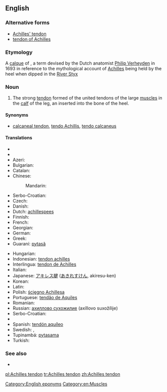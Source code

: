 ==English==
{{rfc-auto}}

===Alternative forms===
* [[Achilles' tendon]]
* [[tendon of Achilles]]

===Etymology===
A [[calque]] of {{etyl|NL.}} {{term|Achillis tendo|lang=la}}, a term devised by the Dutch anatomist [[w:Philip Verheyden|Philip Verheyden]] in 1693 in reference to the mythological account of [[Achilles]] being held by the heel when dipped in the [[w:Styx|River Styx]]

===Noun===
{{en-noun|sg=[[Achilles]] [[tendon]]}}

# {{anatomy}} The strong [[tendon]] formed of the united tendons of the large [[muscle]]s in the [[calf]] of the leg, an inserted into the bone of the heel.

====Synonyms====
* {{sense|anatomy}} [[calcaneal tendon]], [[tendo Achillis]], [[tendo calcaneus]]

====Translations====
{{trans-top|strong tendon in the calf of the leg}}
* {{trreq|sq}}
* {{trreq|hy}}
* Azeri: {{t-|az|Axilles vətəri}}
* Bulgarian: {{t-|bg|ахилесово сухожилие|n|tr=axilesovo suxožilie}}
* Catalan: {{t-|ca|tendó d'Aquil·les}}
* Chinese:
*: Mandarin: {{t|zh|跟腱|tr=gēnjiàn|sc=Hani}}
* Serbo-Croatian: {{t|sh|Ahilova tetiva|f}}
* Czech: {{t-|cs|Achillova šlacha|f}}
* Danish: {{t-|da|akillessene|c}}
* Dutch: [[achillespees]] {{f}}
* Finnish: {{t-|fi|akillesjänne}}
* French: {{t+|fr|tendon d’Achille|m}}
* Georgian: {{t-|ka|აქილევსის მყესი|tr=ak'ilevsis mqesi|sc=Geor|xs=Georgian}}
* German: {{t+|de|Achillessehne|f}}
* Greek: {{t-|el|Αχίλλειος τένοντας|tr=Achílleios ténontas}}
* Guaraní: [[pytasã]]
{{trans-mid}}
* Hungarian: {{t-|hu|Achilles-ín}}
* Indonesian: [[tendon achilles]]
* Interlingua: [[tendon de Achilles]]
* Italian: {{t+|it|tendine di Achille|m}}
* Japanese: [[アキレス腱]] ([[あきれすけん]], akiresu-ken)
* Korean: {{t+|ko|아킬레스건|tr=akilleseugeon}}
* Latin: {{t-|la|tendo calcaneus|m}}
* Polish: [[ścięgno Achillesa]] {{n}}
* Portuguese: [[tendão de Aquiles]] {{m}}
* Romanian: {{t-|ro|tendonul lui Ahile|n}}
* Russian: [[ахиллово сухожилие]] (axíllovo suxožílije) {{n}}
* Serbo-Croatian: {{t|sh|Ахилова тетива|f|tr=Ahilova tetiva|sc=Cyrl}}
* {{trreq|sk}}
* Spanish: [[tendón aquíleo]] {{m}}
* Swedish: {{t+|sv|hälsena|c}}, {{t+|sv|akillessena}}
* Tupinambá: [[pytasama]]
* Turkish: {{t-|tr|Aşil tendonu}}
{{trans-bottom}}

===See also===
* {{pedia}}

[[Category:English eponyms]]
[[Category:en:Muscles]]

[[pl:Achilles tendon]]
[[tr:Achilles tendon]]
[[zh:Achilles tendon]]